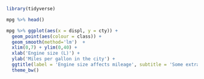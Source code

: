 ```r
library(tidyverse)

mpg %>% head()

mpg %>% ggplot(aes(x = displ, y = cty)) +
  geom_point(aes(colour = class)) +
  geom_smooth(method='lm')  +
  xlim(0,7) + ylim(0,40) +
  xlab('Engine size (L)') +
  ylab('Miles per gallon in the city') +
  ggtitle(label = 'Engine size affects mileage', subtitle = 'Some extra info here too') +
  theme_bw()
```
